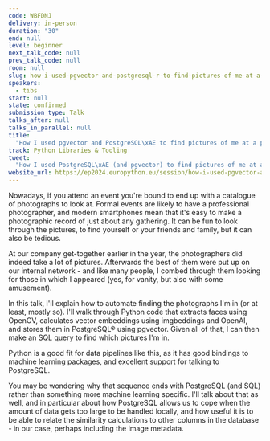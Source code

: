 ```yaml
---
code: WBFDNJ
delivery: in-person
duration: "30"
end: null
level: beginner
next_talk_code: null
prev_talk_code: null
room: null
slug: how-i-used-pgvector-and-postgresql-r-to-find-pictures-of-me-at-a-party
speakers:
  - tibs
start: null
state: confirmed
submission_type: Talk
talks_after: null
talks_in_parallel: null
title:
  "How I used pgvector and PostgreSQL\xAE to find pictures of me at a party"
track: Python Libraries & Tooling
tweet:
  "How I used PostgreSQL\xAE (and pgvector) to find pictures of me at a party"
website_url: https://ep2024.europython.eu/session/how-i-used-pgvector-and-postgresql-r-to-find-pictures-of-me-at-a-party
---
```


Nowadays, if you attend an event you're bound to end up with a catalogue of
photographs to look at. Formal events are likely to have a professional
photographer, and modern smartphones mean that it's easy to make a photographic
record of just about any gathering. It can be fun to look through the pictures,
to find yourself or your friends and family, but it can also be tedious.

At our company get-together earlier in the year, the photographers did indeed
take a lot of pictures. Afterwards the best of them were put up on our internal
network - and like many people, I combed through them looking for those in which
I appeared (yes, for vanity, but also with some amusement).

In this talk, I'll explain how to automate finding the photographs I'm in (or at
least, mostly so). I'll walk through Python code that extracts faces using
OpenCV, calculates vector embeddings using imgbeddings and OpenAI, and stores
them in PostgreSQL® using pgvector. Given all of that, I can then make an SQL
query to find which pictures I'm in.

Python is a good fit for data pipelines like this, as it has good bindings to
machine learning packages, and excellent support for talking to PostgreSQL.

You may be wondering why that sequence ends with PostgreSQL (and SQL) rather
than something more machine learning specific. I'll talk about that as well, and
in particular about how PostgreSQL allows us to cope when the amount of data
gets too large to be handled locally, and how useful it is to be able to relate
the similarity calculations to other columns in the database - in our case,
perhaps including the image metadata.
